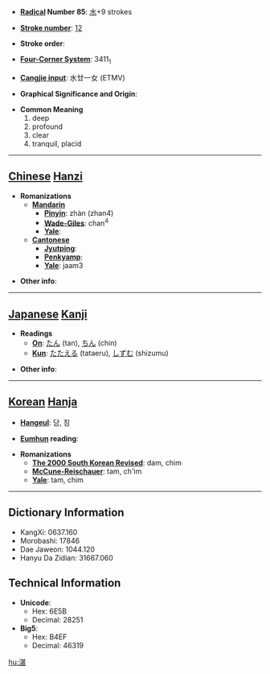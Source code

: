 * '''[[Wiktionary:Chinese radical index| Radical]] Number 85''': [[Wiktionary:Chinese radical index 水|水]]+9 strokes

* '''[[Wiktionary:Chinese total strokes index|Stroke number]]''': [[Wiktionary:Chinese total strokes index 12|12]]

* '''Stroke order''': 

* '''[[Wiktionary:Chinese four corner index|Four-Corner System]]''': 3411<sub>1</sub>

* '''[[Wiktionary:Chinese Cangjie index|Cangjie input]]''': 水廿一女 (ETMV)

* '''Graphical Significance and Origin''': 

* '''Common Meaning'''
*#deep
*# profound
*# clear
*# tranquil, placid


----

== [[Chinese]] [[Hanzi]] ==

* '''Romanizations'''
** '''[[Mandarin]]'''
*** '''[[Pinyin]]''': zhàn (zhan4)
*** '''[[Wade-Giles]]''': chan<sup>4</sup>
*** '''[[Yale]]''': 
** '''[[Cantonese]]'''
*** '''[[Jyutping]]''':
*** '''[[Penkyamp]]''': 
*** '''[[Yale]]''': jaam3

* '''Other info''': 

----

== [[Japanese]] [[Kanji]] ==

* '''Readings'''
** '''[[On]]''': [[たん]] (tan), [[ちん]] (chin)
** '''[[Kun]]''': [[たたえる]] (tataeru), [[しずむ]] (shizumu)

* '''Other info''':  

----

== [[Korean]] [[Hanja]] ==

* '''[[Hangeul]]''': 담, 침

* '''[[Eumhun]] reading''': 

* '''Romanizations'''
** '''[[The 2000 South Korean Revised Romanization|The 2000 South Korean Revised]]''': dam, chim
** '''[[McCune-Reischauer]]''': tam, ch'im
** '''[[Yale]]''': tam, chim

----

== Dictionary Information ==

* KangXi: 0637.160
* Morobashi: 17846
* Dae Jaweon: 1044.120
* Hanyu Da Zidian: 31667.060

== Technical Information ==

* '''Unicode''':
** Hex: 6E5B
** Decimal: 28251
* '''Big5''':
** Hex: B4EF
** Decimal: 46319

[[hu:湛]]